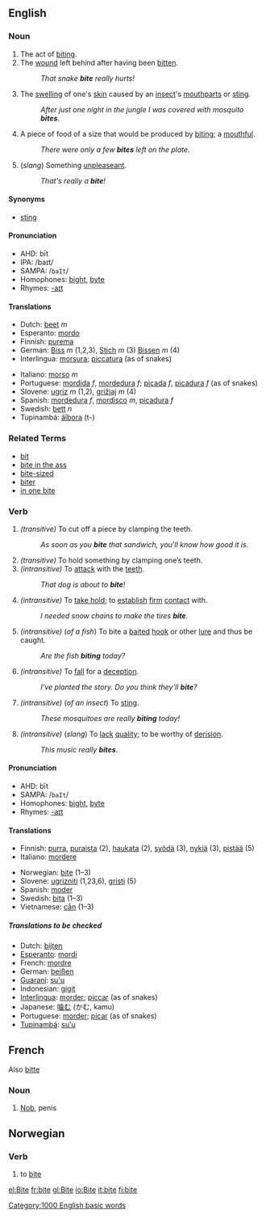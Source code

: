 ==English==

=== Noun ===
{{en-noun|bite|bites}}

#The act of [[bite#Verb|biting]].
#The [[wound]] left behind after having been [[bitten]].
#:''That snake '''bite''' really hurts!''
#The [[swelling]] of one's [[skin]] caused by an [[insect]]'s [[mouthpart]]s or [[sting]].
#:''After just one night in the jungle I was covered with mosquito '''bites'''.''
# A piece of food of a size that would be produced by [[bite#Verb|biting]]; a [[mouthful]].
#:''There were only a few '''bites''' left on the plate.''
#(''slang'') Something [[unpleaseant]].
#:''That's really a '''bite'''!''

====Synonyms====
*[[sting]]

====Pronunciation====
*AHD: bīt
*IPA: /baɪt/
*SAMPA: /<tt>baIt</tt>/
*Homophones: [[bight]], [[byte]]
*Rhymes: [[Rhymes:English:-aɪt|-aɪt]]

==== Translations ====
{{top}}
*Dutch: [[beet]] ''m''
*Esperanto: [[mordo]]
*Finnish: [[purema]]
*German: [[Biss]] ''m'' (1,2,3), [[Stich]] ''m'' (3) [[Bissen]] ''m'' (4)
*Interlingua: [[morsura]]; [[piccatura]] (as of snakes)
{{mid}}
*Italiano: [[morso]] ''m''
*Portuguese: [[mordida]] ''f'', [[mordedura]] ''f''; [[picada]] ''f'', [[picadura]] ''f'' (as of snakes)
*Slovene: [[ugriz]] ''m'' (1,2), [[grižjaj]] ''m'' (4)
*Spanish: [[mordedura]] ''f'', [[mordisco]] ''m'', [[picadura]] ''f''
*Swedish: [[bett]] ''n''
*Tupinambá: [[ãîbora]] (t-)
{{bottom}}

===Related Terms===
*[[bit]]
*[[bite in the ass]]
*[[bite-sized]]
*[[biter]]
*[[in one bite]]

===Verb===
{{irregverb|'''to bite'''|'''[[bites]]'''|'''[[bit]]'''|'''[[bit]]<br>[[bitten]]'''|'''[[biting]]'''}}

#''(transitive)'' To cut off a piece by clamping the teeth.
#: ''As soon as you '''bite''' that sandwich, you'll know how good it is.''
#''(transitive)'' To hold something by clamping one’s teeth.
#''(intransitive)'' To [[attack]] with the [[teeth]].
#: ''That dog is about to '''bite'''!''
#''(intransitive)'' To [[take hold]]; to [[establish]] [[firm]] [[contact]] with.
#: ''I needed snow chains to make the tires '''bite'''.''
#''(intransitive)'' (''of a fish'') To bite a [[bait]]ed [[hook]] or other [[lure]] and thus be caught.
#: ''Are the fish '''biting''' today?''
#''(intransitive)'' To [[fall]] for a [[deception]].
#: ''I've planted the story.  Do you think they'll '''bite'''?''
#''(intransitive)'' (''of an insect'') To [[sting]].
#: ''These mosquitoes are really '''biting''' today!''
#''(intransitive)'' (''slang'') To [[lack]] [[quality]]; to be worthy of [[derision]].
#: ''This music really '''bites'''.''

====Pronunciation====
{{IPA|/baɪt/}}
*AHD: bīt
*SAMPA: /<tt>baIt</tt>/
*Homophones: [[bight]], [[byte]]
*Rhymes: [[Rhymes:English:-aɪt|-aɪt]]

====Translations====
{{top}}
*Finnish: [[purra]], [[puraista]] (2), [[haukata]] (2), [[syödä]] (3), [[nykiä]] (3), [[pistää]] (5)
*Italiano: [[mordere]]
{{mid}}
*Norwegian: [[#Norwegian|bite]] (1&ndash;3)
*Slovene: [[ugrizniti]] (1,23,6), [[gristi]] (5)
*Spanish: [[moder]]
*Swedish: [[bita]] (1&ndash;3)
*Vietnamese: [[cắn]] (1&ndash;3)
{{bottom}}

=====Translations to be checked=====
{{checktrans}}
*Dutch: [[bijten]]
*[[Esperanto]]: [[mordi]]
*French: [[mordre]]
*German: [[beißen]]
*[[Guaraní]]: [[su'u]]
*Indonesian: [[gigit]]
*[[Interlingua]]: [[morder]]; [[piccar]] (as of snakes)
*Japanese: [[噛む]] (かむ, kamu)
*Portuguese: [[morder]]; [[picar]] (as of snakes)
*[[Tupinambá]]: [[su'u]]

==French==
Also [[bitte]]
===Noun===
# {{frslang}} [[Nob]], penis[[Category:1000 English basic words]]

==Norwegian==
===Verb===
{{no-verb|'''bite'''|'''[[biter]]'''|'''[[bet]]'''<br>'''[[beit]]'''|'''[[bitt]]'''}}
#to [[#English|bite]]
[[el:Bite]]
[[fr:bite]]
[[gl:Bite]]
[[io:Bite]]
[[it:bite]]
[[fi:bite]]